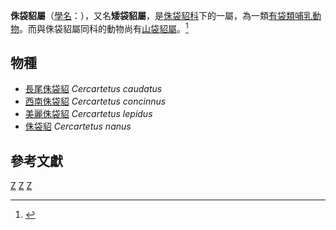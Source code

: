 {{Automatic taxobox
| taxon = Cercartetus
| authority = [[C._L._Gloger|Gloger]], 1841
| image = Cercartetus nanus.jpg
| image_caption = [[侏袋貂|侏袋貂]]（''Cercartetus nanus''）
| type_species = ''[[侏袋貂|Phalangista nana]]''
| type_species_authority = ([[安塞爾姆·加埃唐·德馬雷|Desmarest]], 1818)
}}

'''侏袋貂屬'''（[[學名|學名]]：{{lang|la|'''''Cercartetus'''''}}），又名'''矮袋貂屬'''，是[[侏袋貂科|侏袋貂科]]下的一屬，為一類[[有袋類|有袋類]][[哺乳動物|哺乳動物]]。而與侏袋貂屬同科的動物尚有[[山袋貂屬|山袋貂屬]]。<ref name=MSW3>{{MSW3 Groves|pages=44–45}}</ref>

== 物種 ==
*[[長尾侏袋貂|長尾侏袋貂]] ''Cercartetus caudatus''
*[[西南侏袋貂|西南侏袋貂]] ''Cercartetus concinnus''
*[[美麗侏袋貂|美麗侏袋貂]] ''Cercartetus lepidus''
*[[侏袋貂|侏袋貂]] ''Cercartetus nanus''
{{有袋類小作品}}
== 參考文獻 ==
{{reflist}}
{{Taxonbar|from=Q576870}}
[[Category:澳洲有袋類|Z]]
[[Category:侏袋貂科|Z]]
[[Category:1841年描述的分类群|Z]]